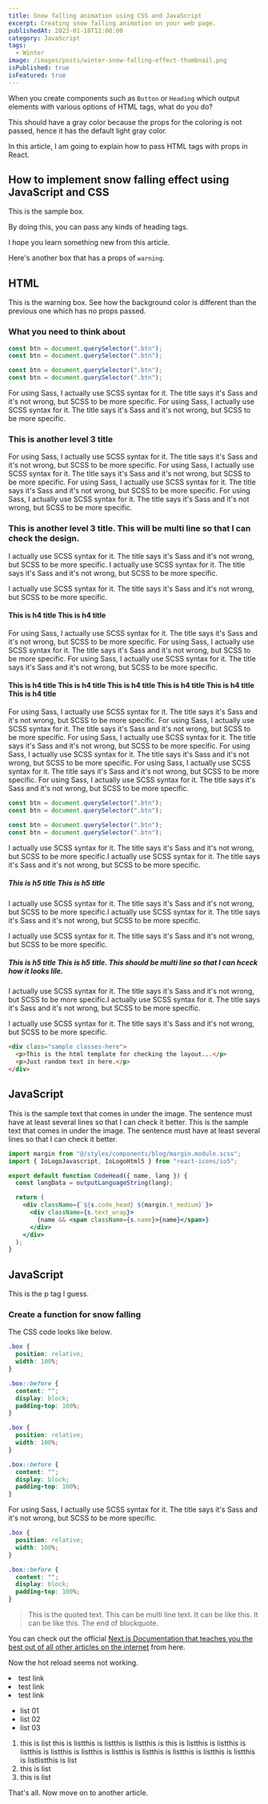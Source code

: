 ```yaml
---
title: Snow falling animation using CSS and JavaScript
excerpt: Creating snow falling animation on your web page.
publishedAt: 2023-01-18T12:00:00
category: JavaScript
tags:
  - Winter
image: /images/posts/winter-snow-falling-effect-thumbnail.png
isPublished: true
isFeatured: true
---
```


When you create components such as `Button` or `Heading` which output elements with various options of HTML tags, what do you do?

<Box>
  This should have a gray color because the props for the coloring is not
  passed, hence it has the default light gray color.
</Box>

In this article, I am going to explain how to pass HTML tags with props in React.

## How to implement snow falling effect using JavaScript and CSS

<Box type="success">This is the sample box.</Box>

By doing this, you can pass any kinds of heading tags.

I hope you learn something new from this article.

Here's another box that has a props of `warning`.

## HTML

<Box type="warning">
  This is the warning box. See how the background color is different than the
  previous one which has no props passed.
</Box>

### What you need to think about

<CodeHead lang="js" />

```js showLineNumbers {4}
const btn = document.querySelector(".btn");
const btn = document.querySelector(".btn");

const btn = document.querySelector(".btn");
const btn = document.querySelector(".btn");
```

For using Sass, I actually use SCSS syntax for it. The title says it's Sass and it's not wrong, but SCSS to be more specific. For using Sass, I actually use SCSS syntax for it. The title says it's Sass and it's not wrong, but SCSS to be more specific.

### This is another level 3 title

For using Sass, I actually use SCSS syntax for it. The title says it's Sass and it's not wrong, but SCSS to be more specific. For using Sass, I actually use SCSS syntax for it. The title says it's Sass and it's not wrong, but SCSS to be more specific. For using Sass, I actually use SCSS syntax for it. The title says it's Sass and it's not wrong, but SCSS to be more specific. For using Sass, I actually use SCSS syntax for it. The title says it's Sass and it's not wrong, but SCSS to be more specific.

### This is another level 3 title. This will be multi line so that I can check the design.

I actually use SCSS syntax for it. The title says it's Sass and it's not wrong, but SCSS to be more specific. I actually use SCSS syntax for it. The title says it's Sass and it's not wrong, but SCSS to be more specific.

I actually use SCSS syntax for it. The title says it's Sass and it's not wrong, but SCSS to be more specific.

#### This is h4 title This is h4 title

For using Sass, I actually use SCSS syntax for it. The title says it's Sass and it's not wrong, but SCSS to be more specific. For using Sass, I actually use SCSS syntax for it. The title says it's Sass and it's not wrong, but SCSS to be more specific. For using Sass, I actually use SCSS syntax for it. The title says it's Sass and it's not wrong, but SCSS to be more specific.

#### This is h4 title This is h4 title This is h4 title This is h4 title This is h4 title This is h4 title

For using Sass, I actually use SCSS syntax for it. The title says it's Sass and it's not wrong, but SCSS to be more specific. For using Sass, I actually use SCSS syntax for it. The title says it's Sass and it's not wrong, but SCSS to be more specific. For using Sass, I actually use SCSS syntax for it. The title says it's Sass and it's not wrong, but SCSS to be more specific. For using Sass, I actually use SCSS syntax for it. The title says it's Sass and it's not wrong, but SCSS to be more specific. For using Sass, I actually use SCSS syntax for it. The title says it's Sass and it's not wrong, but SCSS to be more specific. For using Sass, I actually use SCSS syntax for it. The title says it's Sass and it's not wrong, but SCSS to be more specific.

<CodeHead name="app/front/components/some-directory/index.js" lang="js" />

```js showLineNumbers{10} {4}
const btn = document.querySelector(".btn");
const btn = document.querySelector(".btn");

const btn = document.querySelector(".btn");
const btn = document.querySelector(".btn");
```

I actually use SCSS syntax for it. The title says it's Sass and it's not wrong, but SCSS to be more specific.I actually use SCSS syntax for it. The title says it's Sass and it's not wrong, but SCSS to be more specific.

##### This is h5 title This is h5 title

I actually use SCSS syntax for it. The title says it's Sass and it's not wrong, but SCSS to be more specific.I actually use SCSS syntax for it. The title says it's Sass and it's not wrong, but SCSS to be more specific.

I actually use SCSS syntax for it. The title says it's Sass and it's not wrong, but SCSS to be more specific.

##### This is h5 title This is h5 title. This should be multi line so that I can hceck how it looks lile.

I actually use SCSS syntax for it. The title says it's Sass and it's not wrong, but SCSS to be more specific.I actually use SCSS syntax for it. The title says it's Sass and it's not wrong, but SCSS to be more specific.

I actually use SCSS syntax for it. The title says it's Sass and it's not wrong, but SCSS to be more specific.

<CodeHead name="index.html" lang="html" />

```html showLineNumbers
<div class="sample classes-here">
  <p>This is the html template for checking the layout...</p>
  <p>Just random text in here.</p>
</div>
```

## JavaScript

<BlogImage
  src="/images/posts/first-post.png"
  alt="sample img"
  width={1600}
  height={900}
  caption="This is a sample caption for blog image component. When a string is passed to the caption prop, this gets rendered. Otherwise, this figcaption won't appear."
/>

<BlogImage
  src="/images/posts/first-post.png"
  alt="sample img"
  width={1600}
  height={900}
/>

This is the sample text that comes in under the image. The sentence must have at least several lines so that I can check it better. This is the sample text that comes in under the image. The sentence must have at least several lines so that I can check it better.

<Box type="success">
<CodeHead name="app/index.jsx" lang="jsx" />

```jsx showLineNumbers
import margin from "@/styles/components/blog/margin.module.scss";
import { IoLogoJavascript, IoLogoHtml5 } from "react-icons/io5";

export default function CodeHead({ name, lang }) {
  const langData = outputLanguageString(lang);

  return (
    <div className={`${s.code_head} ${margin.t_medium}`}>
      <div className={s.text_wrap}>
        {name && <span className={s.name}>{name}</span>}
      </div>
    </div>
  );
}
```

## JavaScript

This is the p tag I guess.

</Box>

### Create a function for snow falling

The CSS code looks like below.

<CodeHead name="app/index.css" lang="css" />

```css showLineNumbers
.box {
  position: relative;
  width: 100%;
}

.box::before {
  content: "";
  display: block;
  padding-top: 100%;
}
```

<CodeHead lang="css" />

```css showLineNumbers
.box {
  position: relative;
  width: 100%;
}

.box::before {
  content: "";
  display: block;
  padding-top: 100%;
}
```

For using Sass, I actually use SCSS syntax for it. The title says it's Sass and it's not wrong, but SCSS to be more specific.

<CodeHead lang="scss" />

```scss showLineNumbers
.box {
  position: relative;
  width: 100%;
}

.box::before {
  content: "";
  display: block;
  padding-top: 100%;
}
```

> This is the quoted text. This can be multi line text.
> It can be like this.
> It can be like this.
> The end of blockquote.

You can check out the official [Next.js Documentation that teaches you the best out of all other articles on the internet](https://google.com) from here.

Now the hot reload seems not working.

<Box type="success">
  <UnorderedList>
    <li>
      <OuterLink href="google.com">test link</OuterLink>
    </li>
    <li>
      <OuterLink>test link</OuterLink>
    </li>
    <li>
      <OuterLink>test link</OuterLink>
    </li>
  </UnorderedList>
</Box>

- list 01
- list 02
- list 03

1. this is list this is listthis is listthis is listthis is this is listthis is listthis is listthis is listthis is listthis is listthis is listthis is listthis is listthis is listthis is listlistthis is list
2. this is list
3. this is list

That's all. Now move on to another article.

